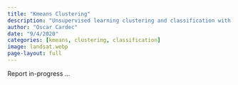 ```yaml
---
title: "Kmeans Clustering"
description: "Unsupervised learning clustering and classification with Kmeans"
author: "Oscar Cardec"
date: "9/4/2020"
categories: [kmeans, clustering, classification]
image: landsat.webp
page-layout: full
---
```


Report in-progress ...
